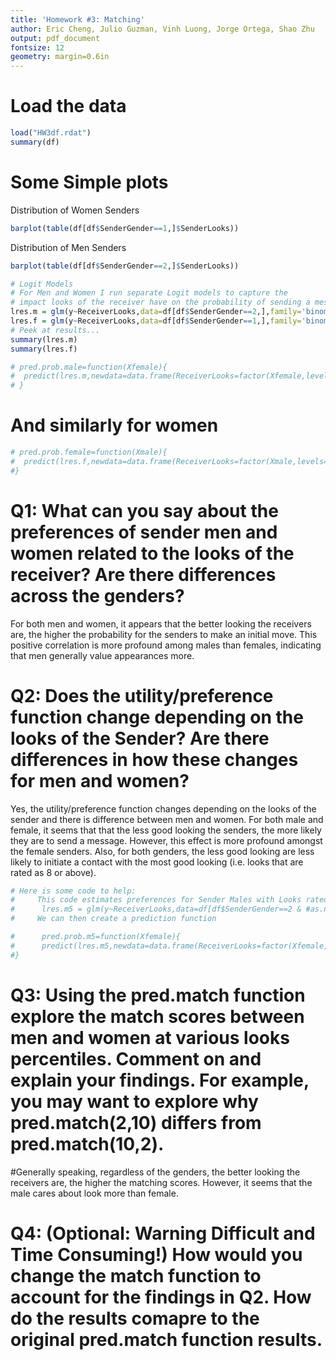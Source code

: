```yaml
---
title: 'Homework #3: Matching'
author: Eric Cheng, Julio Guzman, Vinh Luong, Jorge Ortega, Shao Zhu
output: pdf_document
fontsize: 12
geometry: margin=0.6in
---
```



# Load the data

```r
load("HW3df.rdat")
summary(df)
```

# Some Simple plots

Distribution of Women Senders

```r
barplot(table(df[df$SenderGender==1,]$SenderLooks))
```

Distribution of Men Senders

```r
barplot(table(df[df$SenderGender==2,]$SenderLooks))
```

```r
# Logit Models
# For Men and Women I run separate Logit models to capture the 
# impact looks of the receiver have on the probability of sending a message
lres.m = glm(y~ReceiverLooks,data=df[df$SenderGender==2,],family='binomial')
lres.f = glm(y~ReceiverLooks,data=df[df$SenderGender==1,],family='binomial')
# Peek at results...
summary(lres.m)
summary(lres.f)
```


```r
# pred.prob.male=function(Xfemale){
#  predict(lres.m,newdata=data.frame(ReceiverLooks=factor(Xfemale,levels=1:11)),type='response')
# }
```
# And similarly for women
```r
# pred.prob.female=function(Xmale){
#  predict(lres.f,newdata=data.frame(ReceiverLooks=factor(Xmale,levels=1:11)),type='response')
#}
```

# Q1: What can you say about the preferences of sender men and women related to the looks of the receiver? Are there differences across the genders?

For both men and women, it appears that the better looking the receivers are, the higher the probability for the senders to make an initial move. This positive correlation is more profound among males than females, indicating that men generally value appearances more.


  
# Q2: Does the utility/preference function change depending on the looks of the Sender? Are there differences in how these changes for men and women?

Yes, the utility/preference function changes depending on the looks of the sender and there is difference between men and women.  For both male and female, it seems that that the less good looking the senders, the more likely they are to send a message. However, this effect is more profound amongst the female senders.  Also, for both genders, the less good looking are less likely to initiate a contact with the most good looking (i.e. looks that are rated as 8 or above).  


```r
# Here is some code to help:
#     This code estimates preferences for Sender Males with Looks rated less than 6
#      lres.m5 = glm(y~ReceiverLooks,data=df[df$SenderGender==2 & #as.numeric(df$SenderLooks)<6,],family='binomial')
#     We can then create a prediction function

#      pred.prob.m5=function(Xfemale){
#      predict(lres.m5,newdata=data.frame(ReceiverLooks=factor(Xfemale,levels=1:11)),type='response')
#}
```

# Q3: Using the pred.match function explore the match scores between men and women at various looks percentiles. Comment on and explain your findings. For example, you may want to explore why pred.match(2,10) differs from pred.match(10,2).    

 

#Generally speaking, regardless of the genders, the better looking the receivers are, the higher the matching scores.  However, it seems that the male cares about look more than female.  


    
# Q4: (Optional: Warning Difficult and Time Consuming!) How would you change the match function to account for the findings in Q2. How do the results comapre to the original pred.match function results.


